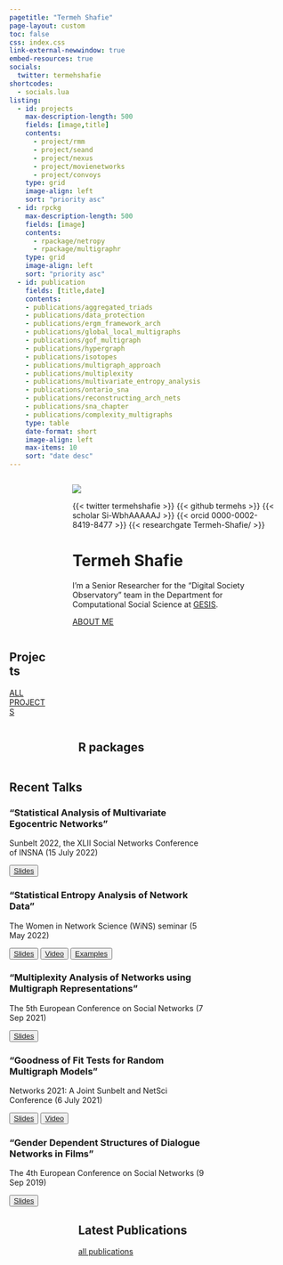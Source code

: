 ```yaml
---
pagetitle: "Termeh Shafie"
page-layout: custom
toc: false
css: index.css
link-external-newwindow: true
embed-resources: true
socials:
  twitter: termehshafie
shortcodes:
  - socials.lua
listing: 
  - id: projects
    max-description-length: 500
    fields: [image,title]
    contents: 
      - project/rmm
      - project/seand
      - project/nexus
      - project/movienetworks
      - project/convoys
    type: grid
    image-align: left
    sort: "priority asc"
  - id: rpckg
    max-description-length: 500
    fields: [image]
    contents: 
      - rpackage/netropy
      - rpackage/multigraphr
    type: grid
    image-align: left
    sort: "priority asc"
  - id: publication
    fields: [title,date]
    contents: 
    - publications/aggregated_triads
    - publications/data_protection
    - publications/ergm_framework_arch
    - publications/global_local_multigraphs
    - publications/gof_multigraph
    - publications/hypergraph
    - publications/isotopes
    - publications/multigraph_approach
    - publications/multiplexity
    - publications/multivariate_entropy_analysis
    - publications/ontario_sna
    - publications/reconstructing_arch_nets
    - publications/sna_chapter
    - publications/complexity_multigraphs
    type: table
    date-format: short
    image-align: left
    max-items: 10
    sort: "date desc"
---
```




::: {.vspace}
:::




:::: {.columns}

::: {.column .col-v-center width="15%"}
:::



::: {.column .col-v-center width="70%"}


::: {.portrait}
![](static/img/avatar.png)

:::{.socials}
{{< twitter termehshafie >}}
{{< github termehs >}}
{{< scholar Si-WbhAAAAAJ >}}
{{< orcid 0000-0002-8419-8477 >}}
{{< researchgate Termeh-Shafie/ >}}
:::


:::

# Termeh Shafie
::: {.termeh-intro}
I’m  a Senior Researcher for the “Digital Society Observatory” team in the Department for Computational Social Science at [GESIS](https://www.gesis.org/en/institute/departments/computational-social-science).

:::{.about-link}
[ABOUT ME](about/)
:::

:::
:::


::: {.vspace}
:::

::::





::::{.columns}
::: {.home-section}
::: {.column .col-v-center width="15%"}
:::

::: {.column .col-v-center width="70%"}

## Projects
:::{#projects}
:::

:::{.all-link}
[ALL PROJECTS](project/)
:::

:::
:::
::::


::::{.columns}
::: {.column .col-v-center width="15%"}
:::

::: {.column .col-v-center width="70%"}

## R packages
:::{#rpckg}
:::



:::

::::



::::{.columns}
::: {.home-section}
::: {.column .col-v-center width="15%"}
:::

::: {.column .col-v-center width="70%"}




## Recent Talks

### “Statistical Analysis of Multivariate Egocentric Networks”
Sunbelt 2022, the XLII Social Networks Conference of INSNA (15 July 2022)

<button type="button" class="btn btn-outline-success">
<a href="talks/SUNBELT2022/index.html" target="_blank">Slides</a></button>

### “Statistical Entropy Analysis of Network Data”
The Women in Network Science (WiNS) seminar (5 May 2022)

<button type="button" class="btn btn-outline-success">
<a href="wins_may2022/index.html" target="_blank">Slides</a></button>
<button type="button" class="btn btn-outline-success">
<a href="https://www.youtube.com/watch?v=uJMQKREntfE&feature=youtu.be" target="_blank">Video</a></button>
<button type="button" class="btn btn-outline-success">
<a href="talks/wins_may2022/wins_examples.html" target="_blank">Examples</a></button>


### “Multiplexity Analysis of Networks using Multigraph Representations”
The 5th European Conference on Social Networks (7 Sep 2021)

<button type="button" class="btn btn-outline-success">
<a href="talks/EUSN2021/EUSN2021_talk.pdf" target="_blank">Slides</a></button>

### “Goodness of Fit Tests for Random Multigraph Models”
Networks 2021: A Joint Sunbelt and NetSci Conference (6 July 2021)

<button type="button" class="btn btn-outline-success">
<a href="talks/NETWORKS2021/networks2021.pdf" target="_blank">Slides</a></button>

<button type="button" class="btn btn-outline-success">
<a href="talks/NETWORKS2021/10338_shafie.mp4" target="_blank">Video</a></button>

### “Gender Dependent Structures of Dialogue Networks in Films”
The 4th European Conference on Social Networks (9 Sep 2019)

<button type="button" class="btn btn-outline-success">
<a href="talks/EUSN2019/EUSN2019.html" target="_blank">Slides</a></button>

:::
:::
::::


::::{.columns}


::: {.column .col-v-center width="15%"}
:::

::: {.column .col-v-center width="70%"}

## Latest Publications
:::{#publication}
:::

::: {.all-link}
[all publications](publications/)
:::

:::
::::